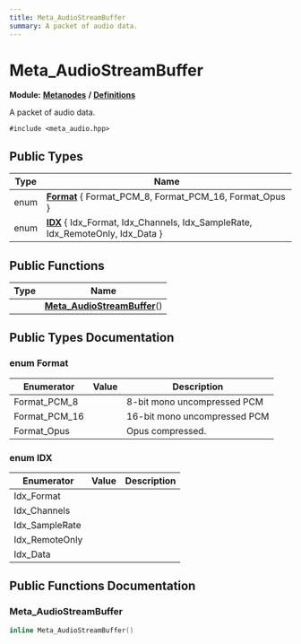 ```yaml
---
title: Meta_AudioStreamBuffer
summary: A packet of audio data. 
---
```


# Meta_AudioStreamBuffer

**Module:** **[Metanodes](../../modules/metanodes/index.mdx)** **/** **[Definitions](../../modules/metanodes/definitions.mdx)**

A packet of audio data. 

`#include <meta_audio.hpp>`

## Public Types

| Type           | Name           |
| -------------- | -------------- |
| enum| **[Format](#enum-format)** \{ Format_PCM_8, Format_PCM_16, Format_Opus \} |
| enum| **[IDX](#enum-idx)** \{ Idx_Format, Idx_Channels, Idx_SampleRate, Idx_RemoteOnly, Idx_Data \} |

## Public Functions

| Type           | Name           |
| -------------- | -------------- |
| | **[Meta_AudioStreamBuffer](#meta_audiostreambuffer-1)**() |

## Public Types Documentation

### enum Format

| Enumerator | Value | Description |
| ---------- | ----- | ----------- |
| Format_PCM_8 | | 8-bit mono uncompressed PCM   |
| Format_PCM_16 | | 16-bit mono uncompressed PCM   |
| Format_Opus | | Opus compressed.   |

### enum IDX

| Enumerator | Value | Description |
| ---------- | ----- | ----------- |
| Idx_Format | |   |
| Idx_Channels | |   |
| Idx_SampleRate | |   |
| Idx_RemoteOnly | |   |
| Idx_Data | |   |

## Public Functions Documentation

### Meta_AudioStreamBuffer

```cpp
inline Meta_AudioStreamBuffer()
```
